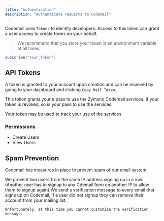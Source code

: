 ```yaml
---
title: "Authentication"
description: "Authenticate requests to Codemail"
---
```


Codemail uses `Tokens` to identify developers. Access to this token can grant a user access to create forms on your behalf.

> We recommend that you store your token in an environment variable at all times.

```js
subscribe('Your_Token')
```

## API Tokens

A token is granted to your account upon creation and can be recieved by going to your dashboard and clicking `Copy Mail Token`.

This token grants your a pass to use the Zymono Codemail services. If your token is revoked, so is your pass to use the services.

<Info>Your token may be used to track your use of the services</Info>

### Permissions

- Create Users
- View Users

## Spam Prevention

Codemail has measures in place to prevent spam of our email system.

<AccordionGroup>
  <Accordion title="Multiple Emails Per IP">
    We prevent two users from the same IP address signing up in a row. (Another user has to signup to any Cdemail form on another IP to allow them to signup again)
  </Accordion>


  <Accordion title="Email Verification">
    We send a verification message to every email that signs up on Codemail, if a user did not signup they can remove their account from your mailing list.
    
    Unfortunately, at this time you cannot customize the verification message.
  </Accordion>
</AccordionGroup>
